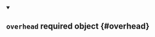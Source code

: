 
<details className="config-field" data-expandable="false" open>
<summary>

## `overhead` <span class="config-field-required" data-required="false">required</span> <span class="config-field-type">object</span> <span class="config-field-default"></span> <span class="config-field-enum"></span> {#overhead}



</summary>



</details>

